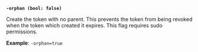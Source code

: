 <a id="token-orphan" />

**`-orphan (bool: false)`**

Create the token with no parent. This prevents the token from being revoked when 
the token which created it expires. This flag requires sudo permissions.

**Example**: `-orphan=true`